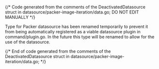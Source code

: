{/* Code generated from the comments of the DeactivatedDatasource struct in datasource/packer-image-iteration/data.go; DO NOT EDIT MANUALLY */}

Type for Packer datasource has been renamed temporarily to prevent it from being
automatically registered as a viable datasource plugin in command/plugin.go.
In the future this type will be renamed to allow for the use of the datasource.

{/* End of code generated from the comments of the DeactivatedDatasource struct in datasource/packer-image-iteration/data.go; */}
